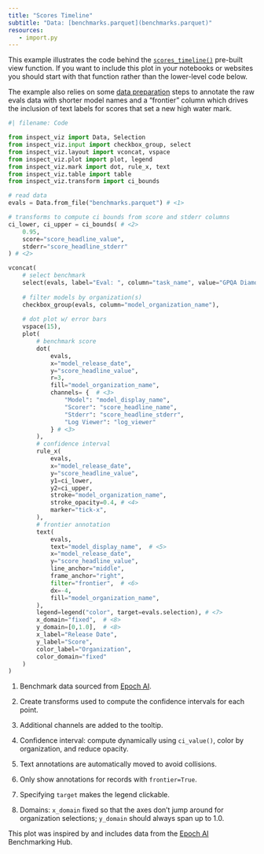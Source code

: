 ```yaml
---
title: "Scores Timeline"
subtitle: "Data: [benchmarks.parquet](benchmarks.parquet)"
resources:
   - import.py
---
```


This example illustrates the code behind the [`scores_timeline()`](../../../view-scores-timeline.qmd) pre-built view function. If you want to include this plot in your notebooks or websites you should start with that function rather than the lower-level code below.

The example also relies on some [data preparation](../../../view-scores-timeline.qmd#data-preparation) steps to annotate the raw evals data with shorter model names and a "frontier" column which drives the inclusion of text labels for scores that set a new high water mark.

```python
#| filename: Code

from inspect_viz import Data, Selection
from inspect_viz.input import checkbox_group, select
from inspect_viz.layout import vconcat, vspace
from inspect_viz.plot import plot, legend
from inspect_viz.mark import dot, rule_x, text
from inspect_viz.table import table
from inspect_viz.transform import ci_bounds

# read data
evals = Data.from_file("benchmarks.parquet") # <1>

# transforms to compute ci bounds from score and stderr columns
ci_lower, ci_upper = ci_bounds( # <2>
    0.95, 
    score="score_headline_value", 
    stderr="score_headline_stderr"
) # <2>

vconcat(
    # select benchmark
    select(evals, label="Eval: ", column="task_name", value="GPQA Diamond", width=425),
    
    # filter models by organization(s)
    checkbox_group(evals, column="model_organization_name"),
    
    # dot plot w/ error bars
    vspace(15),
    plot(
        # benchmark score
        dot(
            evals,
            x="model_release_date",
            y="score_headline_value",
            r=3,
            fill="model_organization_name",
            channels= {  # <3>
                "Model": "model_display_name", 
                "Scorer": "score_headline_name", 
                "Stderr": "score_headline_stderr",
                "Log Viewer": "log_viewer"
            } # <3>
        ),
        # confidence interval
        rule_x( 
            evals,
            x="model_release_date",
            y="score_headline_value",
            y1=ci_lower,
            y2=ci_upper,
            stroke="model_organization_name",
            stroke_opacity=0.4, # <4>
            marker="tick-x",
        ), 
        # frontier annotation
        text(
            evals,
            text="model_display_name",  # <5>
            x="model_release_date",
            y="score_headline_value",
            line_anchor="middle",
            frame_anchor="right",
            filter="frontier",  # <6>
            dx=-4,
            fill="model_organization_name",
        ),
        legend=legend("color", target=evals.selection), # <7>
        x_domain="fixed",  # <8>
        y_domain=[0,1.0],  # <8>
        x_label="Release Date",
        y_label="Score",
        color_label="Organization",
        color_domain="fixed"
    )
)
```

1. Benchmark data sourced from [Epoch AI](https://epoch.ai/data/ai-benchmarking-dashboard).

2. Create transforms used to compute the confidence intervals for each point.

3. Additional channels are added to the tooltip.

4. Confidence interval: compute dynamically using `ci_value()`, color by organization, and reduce opacity.

5. Text annotations are automatically moved to avoid collisions.

6. Only show annotations for records with `frontier=True`.

7. Specifying `target` makes the legend clickable.

8. Domains: `x_domain` fixed so that the axes don't jump around for organization selections; `y_domain` should always span up to 1.0.

This plot was inspired by and includes data from the [Epoch AI](https://epoch.ai/data/ai-benchmarking-dashboard) Benchmarking Hub.

